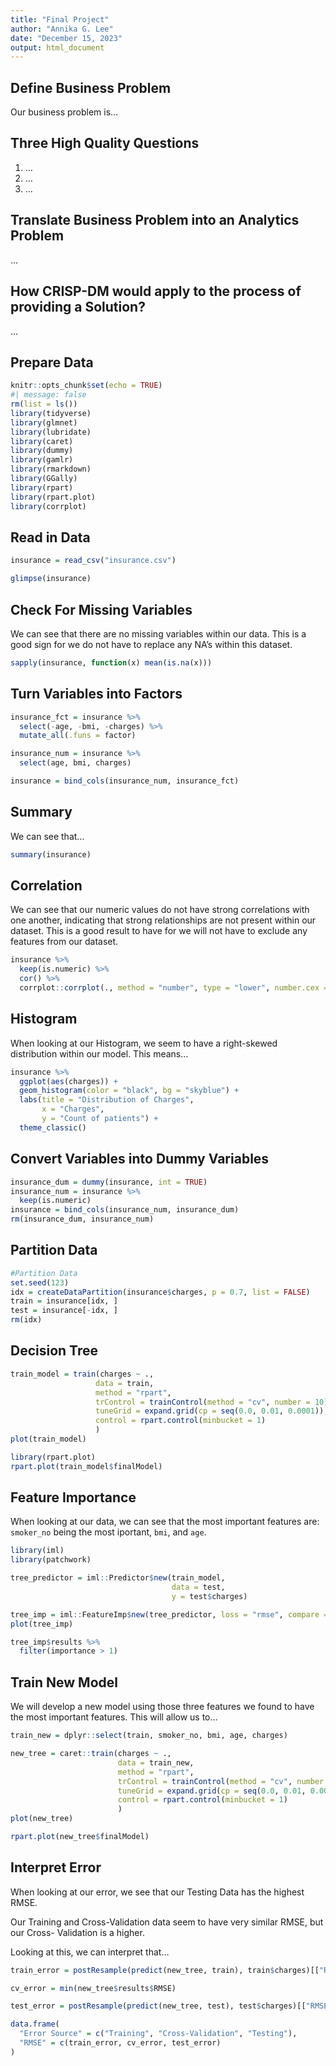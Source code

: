 ```yaml
---
title: "Final Project"
author: "Annika G. Lee"
date: "December 15, 2023"
output: html_document
---
```


## Define Business Problem

Our business problem is...

## Three High Quality Questions

1.  ...
2.  ...
3.  ...

## Translate Business Problem into an Analytics Problem

...

## How CRISP-DM would apply to the process of providing a Solution?

...

## Prepare Data

```r
knitr::opts_chunk$set(echo = TRUE)
#| message: false
rm(list = ls())
library(tidyverse)
library(glmnet)
library(lubridate)
library(caret)
library(dummy)
library(gamlr)
library(rmarkdown)
library(GGally)
library(rpart)
library(rpart.plot)
library(corrplot)
```

## Read in Data

```r
insurance = read_csv("insurance.csv")
```

```r
glimpse(insurance)
```

## Check For Missing Variables

We can see that there are no missing variables within our data. This is a good sign for we do not have to replace any NA's within this dataset.

```r
sapply(insurance, function(x) mean(is.na(x)))
```

## Turn Variables into Factors

```r
insurance_fct = insurance %>%
  select(-age, -bmi, -charges) %>%
  mutate_all(.funs = factor)

insurance_num = insurance %>%
  select(age, bmi, charges)

insurance = bind_cols(insurance_num, insurance_fct)
```

## Summary

We can see that...

```r
summary(insurance)
```

## Correlation

We can see that our numeric values do not have strong correlations with one another, indicating that strong relationships are not present within our dataset. This is a good result to have for we will not have to exclude any features from our dataset.

```r
insurance %>%
  keep(is.numeric) %>%
  cor() %>%
  corrplot::corrplot(., method = "number", type = "lower", number.cex = 0.6, tl.cex = 0.7)
```

## Histogram

When looking at our Histogram, we seem to have a right-skewed distribution within our model. This means...

```r
insurance %>%
  ggplot(aes(charges)) +
  geom_histogram(color = "black", bg = "skyblue") +
  labs(title = "Distribution of Charges",
       x = "Charges",
       y = "Count of patients") +
  theme_classic()
```

## Convert Variables into Dummy Variables

```r
insurance_dum = dummy(insurance, int = TRUE)
insurance_num = insurance %>%
  keep(is.numeric)
insurance = bind_cols(insurance_num, insurance_dum)
rm(insurance_dum, insurance_num)
```

## Partition Data

```r
#Partition Data
set.seed(123)
idx = createDataPartition(insurance$charges, p = 0.7, list = FALSE)
train = insurance[idx, ]
test = insurance[-idx, ]
rm(idx)
```

## Decision Tree

```r
train_model = train(charges ~ .,
                   data = train,
                   method = "rpart",
                   trControl = trainControl(method = "cv", number = 10),
                   tuneGrid = expand.grid(cp = seq(0.0, 0.01, 0.0001)),
                   control = rpart.control(minbucket = 1)
                   )
plot(train_model)
```

```r
library(rpart.plot)
rpart.plot(train_model$finalModel)
```

## Feature Importance

When looking at our data, we can see that the most important features are: `smoker_no` being the most iportant, `bmi`, and `age`.

```r
library(iml)
library(patchwork)

tree_predictor = iml::Predictor$new(train_model,
                                    data = test,
                                    y = test$charges)

tree_imp = iml::FeatureImp$new(tree_predictor, loss = "rmse", compare = "ratio")
plot(tree_imp)
```

```r
tree_imp$results %>%
  filter(importance > 1)
```

## Train New Model

We will develop a new model using those three features we found to have the most important features. This will allow us to...

```r
train_new = dplyr::select(train, smoker_no, bmi, age, charges)

new_tree = caret::train(charges ~ .,
                        data = train_new,
                        method = "rpart",
                        trControl = trainControl(method = "cv", number = 10),
                        tuneGrid = expand.grid(cp = seq(0.0, 0.01, 0.0001)),
                        control = rpart.control(minbucket = 1)
                        )
plot(new_tree)
```

```r
rpart.plot(new_tree$finalModel)
```

## Interpret Error

When looking at our error, we see that our Testing Data has the highest RMSE.

Our Training and Cross-Validation data seem to have very similar RMSE, but our Cross- Validation is a higher.

Looking at this, we can interpret that...

```r
train_error = postResample(predict(new_tree, train), train$charges)[["RMSE"]]

cv_error = min(new_tree$results$RMSE)

test_error = postResample(predict(new_tree, test), test$charges)[["RMSE"]]

data.frame(
  "Error Source" = c("Training", "Cross-Validation", "Testing"),
  "RMSE" = c(train_error, cv_error, test_error)
)
```

```r

```
